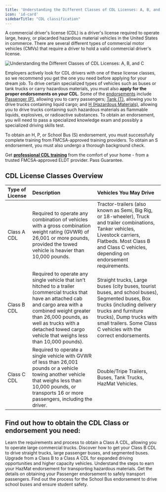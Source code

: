 ```yaml
---
title: 'Understanding the Different Classes of CDL Licenses: A, B, and C'
icon: 'id-card'
sidebarTitle: "CDL classification"
---
```


A commercial driver's license (CDL) is a driver's license required to operate large, heavy, or placarded hazardous material vehicles in the United States in commerce. There are several different types of commercial motor vehicles (CMVs) that require a driver to hold a valid commercial driver's license.

<Frame>
  <img src="https://driving-tests.org/wp-content/uploads/2021/04/cdl-license-types.jpeg" alt="Understanding the Different Classes of CDL Licenses: A, B, and C"/>
</Frame>

Employers actively look for CDL drivers with one of these license classes, so we recommend you get the one you need before applying for your dream job. To drive certain specialized types of vehicles such as buses or tank trucks or carry hazardous materials, you must also **apply for the proper endorsements on your CDL**. Some of the [endorsements](/cdl-types/endorsements/introduction) include [Passenger (P)](endorsements/passenger), allowing you to carry passengers; [Tank (T)](endorsements/tanker), allowing you to drive trucks containing liquid cargo; and [H (Hazardous Materials)](endorsements/hazmat), allowing you to drive trucks containing such hazardous materials as flammable liquids, explosives, or radioactive substances. To obtain an endorsement, you will need to pass a specialized knowledge exam and possibly a specialized driving skills test. 

To obtain an H, P, or School Bus (S) endorsement, you must successfully complete training from FMCSA-approved training providers. To obtain an S endorsement, you must also undergo a thorough background check.

<Tip>Get [**professional CDL training**](https://driving-tests.org/cdl-premium/) from the comfort of your home - from a trusted FMCSA-approved ELDT provider. Pass Guarantee.</Tip>

## CDL License Classes Overview
| Type of License | Description | Vehicles You May Drive |
|:----------------|:-------------|:-----------------------|
| Class A CDL | Required to operate any combination of vehicles with a gross combination weight rating (GVWR) of 26,001 or more pounds, provided the towed vehicle is heavier than 10,000 pounds. | Tractor-trailers (also known as Semi, Big Rig, or 18-wheeler), Truck and trailer combinations, Tanker vehicles, Livestock carriers, Flatbeds. Most Class B and Class C vehicles, depending on endorsement requirements. |
| Class B CDL | Required to operate any single vehicle that isn’t hitched to a trailer (commercial trucks that have an attached cab and cargo area with a combined weight greater than 26,000 pounds, as well as trucks with a detached towed cargo vehicle that weighs less than 10,000 pounds). | Straight trucks, Large buses (city buses, tourist buses, and school buses), Segmented buses, Box trucks (including delivery trucks and furniture trucks), Dump trucks with small trailers. Some Class C vehicles with the correct endorsements. |
| Class C CDL | Required to operate a single vehicle with GVWR of less than 26,001 pounds or a vehicle towing another vehicle that weighs less than 10,000 pounds, or transports 16 or more passengers, including the driver. | Double/Tripe Trailers, Buses, Tank Trucks, HazMat Vehicles. |

## Find out how to obtain the CDL Class or endorsement you need:

<CardGroup cols={3}>
  <Card
    title="CDL Class A"
    icon="truck"
    href="class-a-cdl"
  >
    Learn the requirements and process to obtain a Class A CDL, allowing you to operate large commercial trucks.
  </Card>
  <Card
    title="CDL Class B"
    icon="bus"
    href="class-b-cdl"
  >
    Discover how to get your Class B CDL to drive straight trucks, large passenger buses, and segmented buses.
  </Card>
  <Card
    title="CDL Class C"
    icon="exchange-alt"
    href="cdl-class-a-b-upgrade"
  >
    Upgrade from a Class B to a Class A CDL for expanded driving opportunities and higher capacity vehicles.
  </Card>
  <Card
    title="HazMat Endorsement"
    icon="biohazard"
    href="hazmat-endorsement"
  >
    Understand the steps to earn your HazMat endorsement for transporting hazardous materials.
  </Card>
  <Card
    title="Passenger Endorsement"
    icon="users"
    href="passenger-endorsement"
  >
    Get the details on obtaining your Passenger endorsement to safely transport passengers.
  </Card>
  <Card
    title="School Bus Endorsement"
    icon="school"
    href="school-bus-endorsement"
  >
    Find out the process for the School Bus endorsement to drive school buses and ensure student safety.
  </Card>
</CardGroup>
